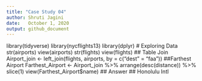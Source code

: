 ```yaml
---
title: "Case Study 04"
author: Shruti Jagini 
date:   October 1, 2020
output: github_document
---
```


library(tidyverse)
library(nycflights13)
library(dplyr)
# Exploring Data
str(airports)
view(airports)
str(flights)
view(flights)
## Table Join
Airport_join <- left_join(flights, airports, by = c("dest" = "faa"))
##Farthest Airport
Farthest_Airport <- Airport_join %>%
  arrange(desc(distance)) %>%
  slice(1)
view(Farthest_Airport$name)
## Answer
## Honolulu Intl
